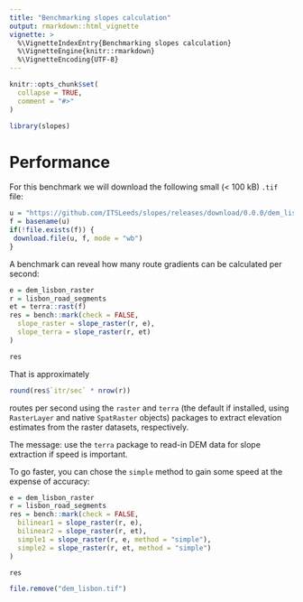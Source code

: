 ```yaml
---
title: "Benchmarking slopes calculation"
output: rmarkdown::html_vignette
vignette: >
  %\VignetteIndexEntry{Benchmarking slopes calculation}
  %\VignetteEngine{knitr::rmarkdown}
  %\VignetteEncoding{UTF-8}
---
```


```r
knitr::opts_chunk$set(
  collapse = TRUE,
  comment = "#>"
)
```

```r
library(slopes)
```

# Performance

For this benchmark we will download the following small (< 100 kB) `.tif` file:

```r
u = "https://github.com/ITSLeeds/slopes/releases/download/0.0.0/dem_lisbon.tif"
f = basename(u)
if(!file.exists(f)) {
 download.file(u, f, mode = "wb") 
}
```

A benchmark can reveal how many route gradients can be calculated per second:

```r
e = dem_lisbon_raster
r = lisbon_road_segments
et = terra::rast(f)
res = bench::mark(check = FALSE,
  slope_raster = slope_raster(r, e),
  slope_terra = slope_raster(r, et)
)
```

```r
res
```


That is approximately

```r
round(res$`itr/sec` * nrow(r))
```

routes per second using the `raster` and `terra` (the default if installed, using `RasterLayer` and native `SpatRaster` objects) packages to extract elevation estimates from the raster datasets, respectively.

The message: use the `terra` package to read-in DEM data for slope extraction if speed is important.

To go faster, you can chose the `simple` method to gain some speed at the expense of accuracy:

```r
e = dem_lisbon_raster
r = lisbon_road_segments
res = bench::mark(check = FALSE,
  bilinear1 = slope_raster(r, e),
  bilinear2 = slope_raster(r, et),
  simple1 = slope_raster(r, e, method = "simple"),
  simple2 = slope_raster(r, et, method = "simple")
)
```

```r
res
```


```r
file.remove("dem_lisbon.tif")
```
